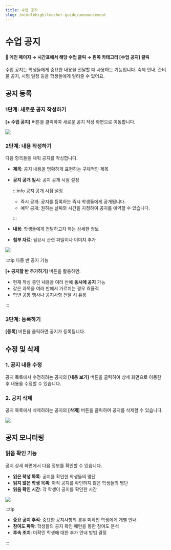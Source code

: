 ```yaml
---
title: 수업 공지
slug: /middlehigh/teacher-guide/announcement
---
```



# 수업 공지

#### 📍 메인 페이지 → 시간표에서 해당 수업 클릭 → 왼쪽 카테고리 [수업 공지] 클릭

수업 공지는 학생들에게 중요한 내용을 전달할 때 사용하는 기능입니다. 숙제 안내, 준비물 공지, 시험 일정 등을 학생들에게 알려줄 수 있어요.

## 공지 등록

### 1단계: 새로운 공지 작성하기

**[+ 수업 공지]** 버튼을 클릭하여 새로운 공지 작성 화면으로 이동합니다.

<Image src="/img/kr/middlehigh/teacher/03-01.jpg" size="lg" />

### 2단계: 내용 작성하기

다음 항목들을 채워 공지를 작성합니다.

- **제목**: 공지 내용을 명확하게 표현하는 구체적인 제목
- **공지 공개 일시**: 공지 공개 시점 설정

  :::info 공지 공개 시점 설정

  - 즉시 공개: 공지를 등록하는 즉시 학생들에게 공개됩니다.
  - 예약 공개: 원하는 날짜와 시간을 지정하여 공지를 예약할 수 있습니다.

  :::

- **내용**: 학생들에게 전달하고자 하는 상세한 정보
- **첨부 자료**: 필요시 관련 파일이나 이미지 추가

<Image src="/img/kr/middlehigh/teacher/03-02.jpg" size="lg" />

:::tip 다중 반 공지 기능

**[+ 공지할 반 추가하기]** 버튼을 활용하면:

- 현재 작성 중인 내용을 여러 반에 **동시에 공지** 가능
- 같은 과목을 여러 반에서 가르치는 경우 효율적
- 학년 공통 행사나 공지사항 전달 시 유용

:::

### 3단계: 등록하기

**[등록]** 버튼을 클릭하면 공지가 등록됩니다.

## 수정 및 삭제

### 1. 공지 내용 수정

공지 목록에서 수정하려는 공지의 **[내용 보기]** 버튼을 클릭하여 상세 화면으로 이동한 후 내용을 수정할 수 있습니다.

### 2. 공지 삭제

공지 목록에서 삭제하려는 공지의 **[삭제]** 버튼을 클릭하여 공지를 삭제할 수 있습니다.

<Image src="/img/kr/middlehigh/teacher/03-03.jpg" size="lg" />

## 공지 모니터링

### 읽음 확인 기능

공지 상세 화면에서 다음 정보를 확인할 수 있습니다.

- **읽은 학생 목록**: 공지를 확인한 학생들의 명단
- **읽지 않은 학생 목록**: 아직 공지를 확인하지 않은 학생들의 명단
- **읽음 확인 시간**: 각 학생이 공지를 확인한 시간

<Image src="/img/kr/middlehigh/teacher/03-04.jpg" size="lg" />

:::tip

- **중요 공지 추적**: 중요한 공지사항의 경우 미확인 학생에게 개별 안내
- **참여도 파악**: 학생들의 공지 확인 패턴을 통한 참여도 분석
- **후속 조치**: 미확인 학생에 대한 추가 안내 방법 결정

:::
